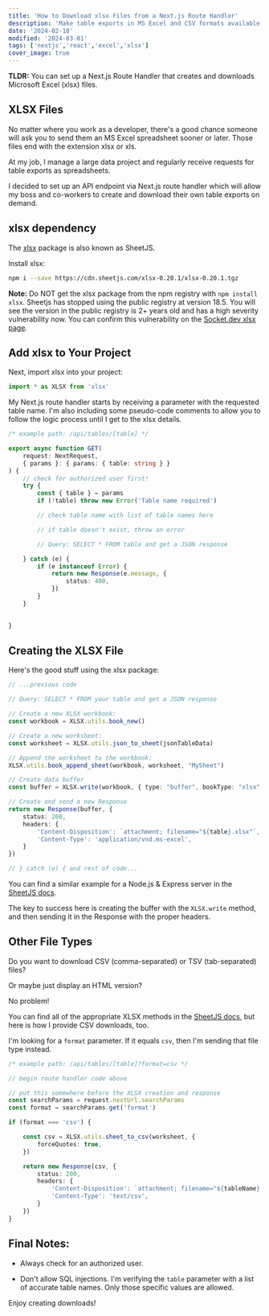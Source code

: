 ```yaml
---
title: 'How to Download xlsx Files from a Next.js Route Handler'
description: 'Make table exports in MS Excel and CSV formats available on demand.'
date: '2024-02-18'
modified: '2024-03-01'
tags: ['nextjs','react','excel','xlsx']
cover_image: true
---
```


**TLDR:** You can set up a Next.js Route Handler that creates and downloads Microsoft Excel (xlsx) files. 

## XLSX Files

No matter where you work as a developer, there's a good chance someone will ask you to send them an MS Excel spreadsheet sooner or later. Those files end with the extension xlsx or xls. 

At my job, I manage a large data project and regularly receive requests for table exports as spreadsheets. 

I decided to set up an API endpoint via Next.js route handler which will allow my boss and co-workers to create and download their own table exports on demand. 

## xlsx dependency

The [xlsx](https://docs.sheetjs.com/docs/getting-started/installation/frameworks) package is also known as SheetJS. 

Install xlsx:

```bash
npm i --save https://cdn.sheetjs.com/xlsx-0.20.1/xlsx-0.20.1.tgz
```
**Note:** Do NOT get the xlsx package from the npm registry with `npm install xlsx`. Sheetjs has stopped using the public registry at version 18.5. You will see the version in the public registry is 2+ years old and has a high severity vulnerability now. You can confirm this vulnerability on the [Socket.dev xlsx page](https://socket.dev/npm/package/xlsx).

## Add xlsx to Your Project

Next, import xlsx into your project:

```ts 
import * as XLSX from 'xlsx'
```
My Next.js route handler starts by receiving a parameter with the requested table name. I'm also including some pseudo-code comments to allow you to follow the logic process until I get to the xlsx details.

```ts 
/* example path: /api/tables/[table] */

export async function GET(
    request: NextRequest,
    { params }: { params: { table: string } }
) {
    // check for authorized user first! 
    try {
        const { table } = params
        if (!table) throw new Error('Table name required')

        // check table name with list of table names here

        // if table doesn't exist, throw an error 

        // Query: SELECT * FROM table and get a JSON response 

    } catch (e) {
        if (e instanceof Error) {
            return new Response(e.message, {
                status: 400,
            })
        }
    }
    

}
```

## Creating the XLSX File 

Here's the good stuff using the xlsx package:
 
```ts 
// ...previous code 

// Query: SELECT * FROM your table and get a JSON response

// Create a new XLSX workbook:
const workbook = XLSX.utils.book_new()

// Create a new worksheet: 
const worksheet = XLSX.utils.json_to_sheet(jsonTableData)

// Append the worksheet to the workbook: 
XLSX.utils.book_append_sheet(workbook, worksheet, "MySheet")

// Create data buffer 
const buffer = XLSX.write(workbook, { type: "buffer", bookType: "xlsx" })

// Create and send a new Response
return new Response(buffer, {
    status: 200,
    headers: {
        'Content-Disposition': `attachment; filename="${table}.xlsx"`,
        'Content-Type': 'application/vnd.ms-excel',
    }
})

// } catch (e) { and rest of code...
```
You can find a similar example for a Node.js & Express server in the [SheetJS docs](https://docs.sheetjs.com/docs/solutions/output#example-server-responses). 

The key to success here is creating the buffer with the `XLSX.write` method, and then sending it in the Response with the proper headers. 

## Other File Types

Do you want to download CSV (comma-separated) or TSV (tab-separated) files? 

Or maybe just display an HTML version? 

No problem! 

You can find all of the appropriate XLSX methods in the [SheetJS docs](https://docs.sheetjs.com/), but here is how I provide CSV downloads, too. 

I'm looking for a `format` parameter. If it equals `csv`, then I'm sending that file type instead. 

```ts
/* example path: /api/tables/[table]?format=csv */

// begin route handler code above 

// put this somewhere before the XLSX creation and response 
const searchParams = request.nextUrl.searchParams
const format = searchParams.get('format')

if (format === 'csv') {

    const csv = XLSX.utils.sheet_to_csv(worksheet, {
        forceQuotes: true,
    })

    return new Response(csv, {
        status: 200,
        headers: {
            'Content-Disposition': `attachment; filename="${tableName}.csv"`,
            'Content-Type': 'text/csv',
        }
    })
}
```
## Final Notes:

- Always check for an authorized user. 

- Don't allow SQL injections. I'm verifying the `table` parameter with a list of accurate table names. Only those specific values are allowed. 

Enjoy creating downloads!



